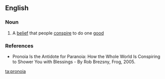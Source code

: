 ==English==

===Noun===
{{wikipedia|pronoia (psychology)}}
{{en-noun|-}}

# {{context|psychology}} A [[belief]] that people [[conspire]] to do one [[good]]

===References===
*Pronoia Is the Antidote for Paranoia: How the Whole World Is Conspiring to Shower You with Blessings -  By Rob Brezsny, Frog, 2005.

[[ta:pronoia]]